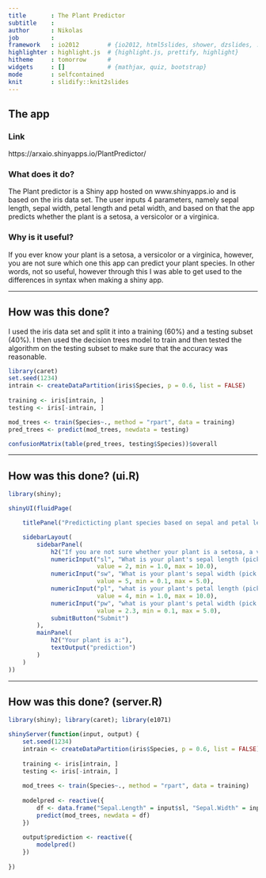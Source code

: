```yaml
---
title       : The Plant Predictor
subtitle    : 
author      : Nikolas
job         : 
framework   : io2012        # {io2012, html5slides, shower, dzslides, ...}
highlighter : highlight.js  # {highlight.js, prettify, highlight}
hitheme     : tomorrow      # 
widgets     : []            # {mathjax, quiz, bootstrap}
mode        : selfcontained
knit        : slidify::knit2slides
---
```


<style>
article p {
  font-size: 17px;
}
article code {
  font-size: 13px;
}

</style>


## The app
### Link
https://arxaio.shinyapps.io/PlantPredictor/

### What does it do?
The Plant predictor is a Shiny app hosted on www.shinyapps.io and is based on the iris data set. The user inputs 4 parameters, namely sepal length, sepal width, petal length and petal width, and based on that the app predicts whether the plant is a setosa, a versicolor or a virginica. 

### Why is it useful?
If you ever know your plant is a setosa, a versicolor or a virginica, however, you are not sure which one this app can predict your plant species. In other words, not so useful, however through this I was able to get used to the differences in syntax when making a shiny app. 

--- 

## How was this done? 
I used the iris data set and split it into a training (60%) and a testing subset (40%). I then used the decision trees model to train and then tested the algorithm on the testing subset to make sure that the accuracy was reasonable. 

``` r
library(caret)
set.seed(1234)
intrain <- createDataPartition(iris$Species, p = 0.6, list = FALSE)
    
training <- iris[intrain, ]
testing <- iris[-intrain, ]

mod_trees <- train(Species~., method = "rpart", data = training)
pred_trees <- predict(mod_trees, newdata = testing)

confusionMatrix(table(pred_trees, testing$Species))$overall
```

--- 

## How was this done? (ui.R)
```r
library(shiny); 

shinyUI(fluidPage(

    titlePanel("Predicticting plant species based on sepal and petal length and width"),

    sidebarLayout(
        sidebarPanel(
            h2("If you are not sure whether your plant is a setosa, a versicolor or a virginica, fill in the values below and find out"),
            numericInput("sl", "What is your plant's sepal length (pick a value between 1 and 10)",
                         value = 2, min = 1.0, max = 10.0),
            numericInput("sw", "What is your plant's sepal width (pick a value between 1 and 10)",
                         value = 5, min = 0.1, max = 5.0),
            numericInput("pl", "what is your plant's petal length (pick a value between 1 and 10)",
                         value = 4, min = 1.0, max = 10.0),
            numericInput("pw", "what is your plant's petal width (pick a value between 0.1 and 5)",
                         value = 2.3, min = 0.1, max = 5.0),
            submitButton("Submit")
        ),
        mainPanel(
            h2("Your plant is a:"),
            textOutput("prediction")
        )
    )
))
```

---

## How was this done? (server.R)
```r
library(shiny); library(caret); library(e1071)

shinyServer(function(input, output) {
    set.seed(1234)
    intrain <- createDataPartition(iris$Species, p = 0.6, list = FALSE)
    
    training <- iris[intrain, ]
    testing <- iris[-intrain, ]
    
    mod_trees <- train(Species~., method = "rpart", data = training)
    
    modelpred <- reactive({
        df <- data.frame("Sepal.Length" = input$sl, "Sepal.Width" = input$sw, "Petal.Length" = input$pl, "Petal.Width" = input$pw)
        predict(mod_trees, newdata = df)
    })
    
    output$prediction <- reactive({
        modelpred()
    })
        
})

```
